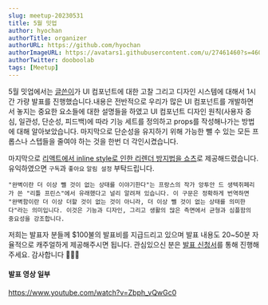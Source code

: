 ```yaml
---
slug: meetup-20230531
title: 5월 밋업
author: hyochan
authorTitle: organizer
authorURL: https://github.com/hyochan
authorImageURL: https://avatars1.githubusercontent.com/u/27461460?s=460&u=b5860875e26d33fd70fd210f4ea74f81cdf9d99b&v=4
authorTwitter: dooboolab
tags: [Meetup]
---
```



5월 밋업에서는 [글쓴이](https://github.com/hyochan)가 UI 컴포넌트에 대한 고찰 그리고 디자인 시스템에 대해서 1시간 가량 발표를 진행했습니다.내용은 전반적으로 우리가 많은 UI 컴포넌트를 개발하면서 놓지는 중요한 요소들에 대한 설명들을 하였고 UI 컴포넌트 디자인 원칙(사용자 중심, 일관성, 단순성, 피드백)에 따라 기능 세트를 정의하고 props를 작성해나가는 방법에 대해 알아보았습니다. 마지막으로 단순성을 유지하기 위해 가능한 뺄 수 있는 모든 프롭스나 스텝들을 줄여야 하는 것을 한번 더 각인시켰습니다.

마지막으로 [리액트에서 inline style로 인한 리렌더 방지법을 쇼츠](https://www.youtube.com/shorts/2RPtB9LgfIw)로 제공해드렸습니다. 유익하였으면 `구독`과 `좋아요` `알림 설정` 부탁드립니다.

```
"완벽이란 더 이상 뺄 것이 없는 상태를 이야기한다"는 프랑스의 작가 앙투안 드 생텍쥐페리가 쓴 "리틀 프린스"에서 유래했다고 널리 알려져 있습니다. 이 구문은 정확하게 번역하면 "완벽함이란 더 이상 더할 것이 없는 것이 아니라, 더 이상 뺄 것이 없는 상태를 의미한다"라는 의미입니다. 이것은 기능과 디자인, 그리고 생활의 많은 측면에서 균형과 심플함의 중요성을 강조합니다.
```

저희는 발표자 분들께 $100불의 발표비를 지급드리고 있으며 발표 내용도 20~50분 자율적으로 캐주얼하게 제공해주시면 됩니다. 관심있으신 분은 [발표 신청서](https://forms.gle/x6oAt28FnepAAJtp6)를 통해 진행해주세요. 감사합니다 🙇🏻‍♂️

#### 발표 영상 일부

https://www.youtube.com/watch?v=Zbph_vQwGc0

<AdFitMobileBanner
  unit="DAN-h9aPNdWQH8MvhaeY"
  className="adfit-middle-mobile-2023-05-31"
/>
